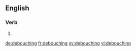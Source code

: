 ==English==

===Verb===
{{head|en}}

# {{present participle of|debouche|lang=en}}

[[de:debouching]]
[[fr:debouching]]
[[sv:debouching]]
[[vi:debouching]]